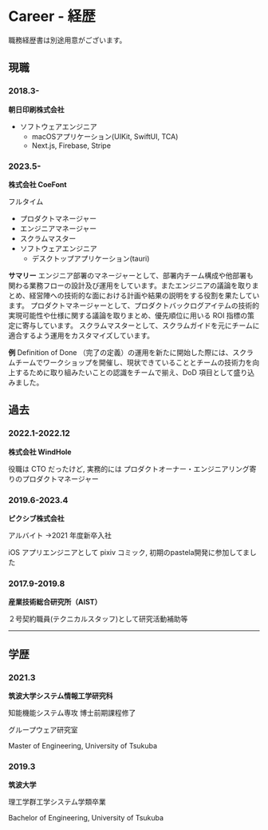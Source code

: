 # Career - 経歴

職務経歴書は別途用意がございます。

## 現職

### 2018.3-

**朝日印刷株式会社**

- ソフトウェアエンジニア
    - macOSアプリケーション(UIKit, SwiftUI, TCA)
    - Next.js, Firebase, Stripe

### 2023.5-

**株式会社 CoeFont**

フルタイム

- プロダクトマネージャー
- エンジニアマネージャー
- スクラムマスター
- ソフトウェアエンジニア
    - デスクトップアプリケーション(tauri)

**サマリー**
エンジニア部署のマネージャーとして、部署内チーム構成や他部署も関わる業務フローの設計及び運用をしています。またエンジニアの議論を取りまとめ、経営陣への技術的な面における計画や結果の説明をする役割を果たしています。
プロダクトマネージャーとして、プロダクトバックログアイテムの技術的実現可能性や仕様に関する議論を取りまとめ、優先順位に用いる ROI 指標の策定に寄与しています。
スクラムマスターとして、スクラムガイドを元にチームに適合するよう運用をカスタマイズしています。

**例**
Definition of Done （完了の定義）の運用を新たに開始した際には、スクラムチームでワークショップを開催し、現状できていることとチームの技術力を向上するために取り組みたいことの認識をチームで揃え、DoD 項目として盛り込みました。


## 過去

### 2022.1-2022.12

**株式会社 WindHole**

役職は CTO だったけど, 実務的には プロダクトオーナー・エンジニアリング寄りのプロダクトマネージャー

### 2019.6-2023.4

**ピクシブ株式会社**

アルバイト →2021 年度新卒入社

iOS アプリエンジニアとして pixiv コミック, 初期のpastela開発に参加してました

### 2017.9-2019.8

**産業技術総合研究所（AIST）**

２号契約職員(テクニカルスタッフ)として研究活動補助等

---

## 学歴

### 2021.3

**筑波大学システム情報工学研究科**

知能機能システム専攻 博士前期課程修了

グループウェア研究室

Master of Engineering, University of Tsukuba

### 2019.3

**筑波大学**

理工学群工学システム学類卒業

Bachelor of Engineering, University of Tsukuba

